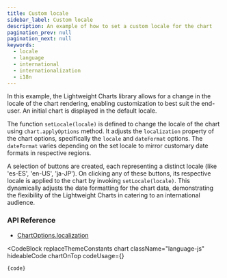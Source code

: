 ```yaml
---
title: Custom locale
sidebar_label: Custom locale
description: An example of how to set a custom locale for the chart
pagination_prev: null
pagination_next: null
keywords:
  - locale
  - language
  - international
  - internationalization
  - i18n
---
```


In this example, the Lightweight Charts library allows for a change in the
locale of the chart rendering, enabling customization to best suit the end-user.
An initial chart is displayed in the default locale.

The function `setLocale(locale)` is defined to change the locale of the chart
using `chart.applyOptions` method. It adjusts the `localization` property of the
chart options, specifically the `locale` and `dateFormat` options. The
`dateFormat` varies depending on the set locale to mirror customary date formats
in respective regions.

A selection of buttons are created, each representing a distinct locale (like
'es-ES', 'en-US', 'ja-JP'). On clicking any of these buttons, its respective
locale is applied to the chart by invoking `setLocale(locale)`. This dynamically
adjusts the date formatting for the chart data, demonstrating the flexibility of
the Lightweight Charts in catering to an international audience.

### API Reference

- [ChartOptions.localization](/docs/api/interfaces/ChartOptionsBase#localization)


<CodeBlock
	replaceThemeConstants
	chart
	className="language-js"
	hideableCode
	chartOnTop
	codeUsage={<UsageGuidePartial />}
>
	{code}
</CodeBlock>
